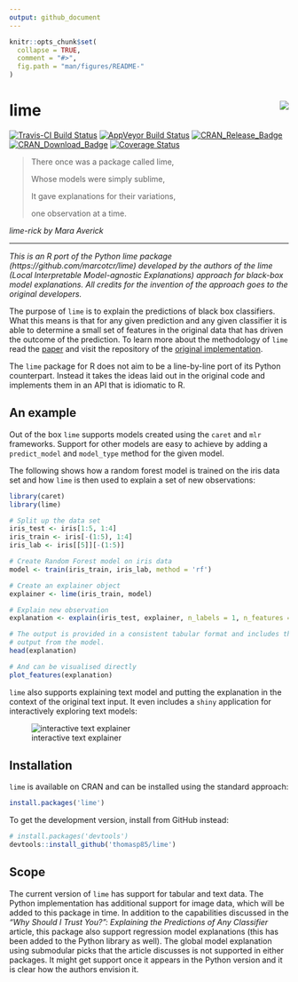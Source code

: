 ```yaml
---
output: github_document
---
```


<!-- README.md is generated from README.Rmd. Please edit that file -->

```r
knitr::opts_chunk$set(
  collapse = TRUE,
  comment = "#>",
  fig.path = "man/figures/README-"
)
```

# lime <img src="man/figures/logo.png" align="right" />
[![Travis-CI Build Status](https://travis-ci.org/thomasp85/lime.svg?branch=master)](https://travis-ci.org/thomasp85/lime)
[![AppVeyor Build Status](https://ci.appveyor.com/api/projects/status/github/thomasp85/lime?branch=master&svg=true)](https://ci.appveyor.com/project/thomasp85/lime)
[![CRAN_Release_Badge](http://www.r-pkg.org/badges/version-ago/lime)](https://CRAN.R-project.org/package=lime)
[![CRAN_Download_Badge](http://cranlogs.r-pkg.org/badges/lime)](https://CRAN.R-project.org/package=lime)
[![Coverage Status](https://img.shields.io/codecov/c/github/thomasp85/lime/master.svg)](https://codecov.io/github/thomasp85/lime?branch=master)

> There once was a package called lime,
>
> Whose models were simply sublime,  
>
> It gave explanations for their variations, 
>
> one observation at a time.
 
*lime-rick by Mara Averick*

* * *

*This is an R port of the Python lime package (https://github.com/marcotcr/lime)
developed by the authors of the lime (Local Interpretable Model-agnostic 
Explanations) approach for black-box model explanations. All credits for the
invention of the approach goes to the original developers.*

The purpose of `lime` is to explain the predictions of black box classifiers. 
What this means is that for any given prediction and any given classifier it is
able to determine a small set of features in the original data that has driven
the outcome of the prediction. To learn more about the methodology of `lime` 
read the [paper](https://arxiv.org/abs/1602.04938) and visit the repository of
the [original implementation](https://github.com/marcotcr/lime).

The `lime` package for R does not aim to be a line-by-line port of its Python
counterpart. Instead it takes the ideas laid out in the original code and 
implements them in an API that is idiomatic to R.

## An example
Out of the box `lime` supports models created using the `caret` and `mlr` 
frameworks. Support for other models are easy to achieve by adding a 
`predict_model` and `model_type` method for the given model.

The following shows how a random forest model is trained on the iris data set 
and how `lime` is then used to explain a set of new observations:

```r
library(caret)
library(lime)

# Split up the data set
iris_test <- iris[1:5, 1:4]
iris_train <- iris[-(1:5), 1:4]
iris_lab <- iris[[5]][-(1:5)]

# Create Random Forest model on iris data
model <- train(iris_train, iris_lab, method = 'rf')

# Create an explainer object
explainer <- lime(iris_train, model)

# Explain new observation
explanation <- explain(iris_test, explainer, n_labels = 1, n_features = 2)

# The output is provided in a consistent tabular format and includes the
# output from the model.
head(explanation)

# And can be visualised directly
plot_features(explanation)
```

`lime` also supports explaining text model and putting the explanation in the
context of the original text input. It even includes a `shiny` application for
interactively exploring text models:

![interactive text explainer](man/figures/shine_text_explanations.gif)

## Installation
`lime` is available on CRAN and can be installed using the standard approach:

```r
install.packages('lime')
```

To get the development version, install from GitHub instead:

```r
# install.packages('devtools')
devtools::install_github('thomasp85/lime')
```

## Scope
The current version of `lime` has support for tabular and text data. The Python
implementation has additional support for image data, which will be added to 
this package in time. In addition to the capabilities discussed in the 
*"Why Should I Trust You?": Explaining the Predictions of Any Classifier* 
article, this package also support regression model explanations (this has been
added to the Python library as well). The global model explanation using 
submodular picks that the article discusses is not supported in either packages.
It might get support once it appears in the Python version and it is clear how
the authors envision it.
